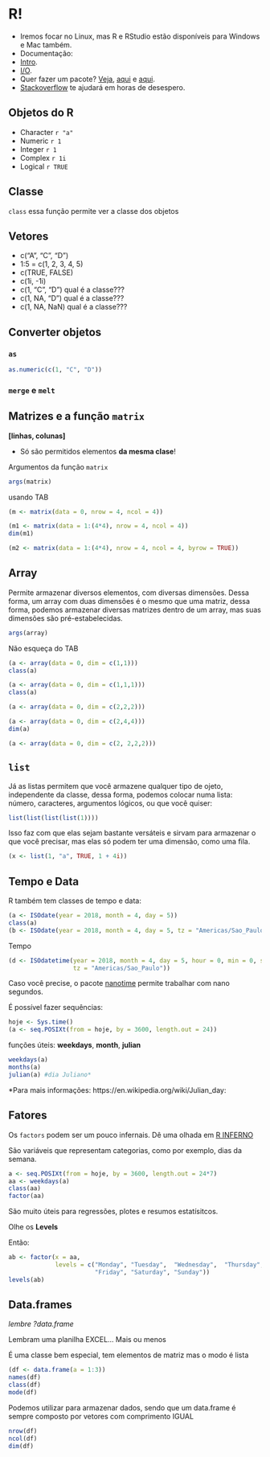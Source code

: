 # R! {#r}


- Iremos focar no Linux, mas R e RStudio estão disponíveis para Windows e Mac também.
- Documentação:
- [Intro](http://cran.r-project.org/doc/manuals/r-release/R-intro.html).
- [I/O](http://cran.r-project.org/doc/manuals/r-release/R-data.html).
- Quer fazer um pacote? [Veja](http://cran.r-project.org/doc/manuals/r-release/R-exts.html),
[aqui](http://cran.r-project.org/doc/manuals/r-release/R-ints.html) e [aqui](http://cran.r-project.org/doc/manuals/r-release/R-lang.html).
- [Stackoverflow](https://stackoverflow.com/questions/tagged/r) te ajudará em horas de desespero.

## Objetos do R

- Character `r "a"`
- Numeric `r 1`
- Integer `r 1`
- Complex `r 1i`
- Logical `r TRUE`

## Classe

`class` essa função permite ver a classe dos objetos

## Vetores

- c("A", "C", "D")
- 1:5 = c(1, 2, 3, 4, 5)
- c(TRUE, FALSE)
- c(1i, -1i)
- c(1, "C", "D") qual é a classe???
- c(1, NA, "D") qual é a classe???
- c(1, NA, NaN) qual é a classe???

## Converter objetos 

### `as`

```r
as.numeric(c(1, "C", "D"))
```

### `merge` e `melt` {#convert_df}

## Matrizes e a função `matrix`

**[linhas, colunas]**

- Só são permitidos elementos **da mesma clase**!

Argumentos da função `matrix`

```r
args(matrix)
```

usando TAB

```r
(m <- matrix(data = 0, nrow = 4, ncol = 4))
```


```r
(m1 <- matrix(data = 1:(4*4), nrow = 4, ncol = 4))
dim(m1)
```


```r
(m2 <- matrix(data = 1:(4*4), nrow = 4, ncol = 4, byrow = TRUE))
```

## Array

Permite armazenar diversos elementos, com diversas dimensões. Dessa forma, um array com duas dimensões é o mesmo que uma matriz, dessa forma, podemos armazenar diversas matrizes dentro de um array, mas suas dimensões são pré-estabelecidas.

```r
args(array)
```

Não esqueça do TAB

```r
(a <- array(data = 0, dim = c(1,1)))
class(a)
```

```r
(a <- array(data = 0, dim = c(1,1,1)))
class(a)
```



```r
(a <- array(data = 0, dim = c(2,2,2)))
```


```r
(a <- array(data = 0, dim = c(2,4,4)))
dim(a)
```


```r
(a <- array(data = 0, dim = c(2, 2,2,2)))
```

## `list`

Já as listas permitem que você armazene qualquer tipo de ojeto, independente da classe, dessa forma, podemos colocar numa lista: número, caracteres, argumentos lógicos, ou que você quiser:

```r
list(list(list(list(1))))
```
Isso faz com que elas sejam bastante versáteis e sirvam para armazenar o que você precisar, mas elas só podem ter uma dimensão, como uma fila.

```r
(x <- list(1, "a", TRUE, 1 + 4i))
```

## Tempo e Data

R também tem classes de tempo e data:

```r
(a <- ISOdate(year = 2018, month = 4, day = 5))
class(a)
(b <- ISOdate(year = 2018, month = 4, day = 5, tz = "Americas/Sao_Paulo"))
```

Tempo

```r
(d <- ISOdatetime(year = 2018, month = 4, day = 5, hour = 0, min = 0, sec = 0,
                  tz = "Americas/Sao_Paulo"))
```

Caso você precise, o pacote [nanotime](https://github.com/eddelbuettel/nanotime) permite trabalhar com nano segundos.

É possível fazer sequências:

```r
hoje <- Sys.time()
(a <- seq.POSIXt(from = hoje, by = 3600, length.out = 24))

```

funções úteis: **weekdays**, **month**, **julian**

```r
weekdays(a)
months(a)
julian(a) #dia Juliano*
```
*Para mais informações: https://en.wikipedia.org/wiki/Julian_day:



## Fatores

Os `factors` podem ser um pouco infernais. Dê uma olhada em [R INFERNO](http://www.burns-stat.com/documents/books/the-r-inferno/)

São variáveis que representam categorias, como por exemplo, dias da semana.

```r
a <- seq.POSIXt(from = hoje, by = 3600, length.out = 24*7)
aa <- weekdays(a)
class(aa)
factor(aa)
```
São muito úteis para regressões, plotes e resumos estatísitcos.

Olhe os **Levels**

Então: 

```r
ab <- factor(x = aa,
             levels = c("Monday", "Tuesday",  "Wednesday",  "Thursday",
                        "Friday", "Saturday", "Sunday"))
levels(ab)
```

## Data.frames

_lembre ?data.frame_

Lembram uma planilha EXCEL... Mais ou menos

É uma classe bem especial, tem elementos de matriz mas o modo é lista

```r
(df <- data.frame(a = 1:3))
names(df)
class(df)
mode(df)
```

Podemos utilizar para armazenar dados, sendo que um data.frame é sempre composto por vetores com comprimento IGUAL

```r
nrow(df)
ncol(df)
dim(df)
```
